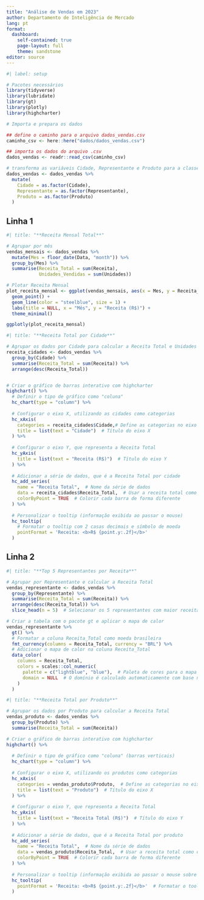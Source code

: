 ```yaml
---
title: "Análise de Vendas em 2023"
author: Departamento de Inteligência de Mercado
lang: pt
format:
  dashboard:
    self-contained: true
    page-layout: full
    theme: sandstone
editor: source
---
```




```r
#| label: setup

# Pacotes necessários
library(tidyverse)
library(lubridate)
library(gt)
library(plotly)
library(highcharter)

# Importa e prepara os dados

## define o caminho para o arquivo dados_vendas.csv
caminho_csv <- here::here("dados/dados_vendas.csv")

## importa os dados do arquivo .csv
dados_vendas <- readr::read_csv(caminho_csv)

# transforma as variáveis Cidade, Representante e Produto para a classe factor
dados_vendas <- dados_vendas %>%
  mutate(
    Cidade = as.factor(Cidade),
    Representante = as.factor(Representante),
    Produto = as.factor(Produto)
  )
```




## Linha 1

```r
#| title: "**Receita Mensal Total**"

# Agrupar por mês
vendas_mensais <- dados_vendas %>%
  mutate(Mes = floor_date(Data, "month")) %>%
  group_by(Mes) %>%
  summarise(Receita_Total = sum(Receita),
            Unidades_Vendidas = sum(Unidades))

# Plotar Receita Mensal
plot_receita_mensal <- ggplot(vendas_mensais, aes(x = Mes, y = Receita_Total)) +
  geom_point() + 
  geom_line(color = "steelblue", size = 1) +
  labs(title = NULL, x = "Mês", y = "Receita (R$)") +
  theme_minimal()

ggplotly(plot_receita_mensal)
```


```r
#| title: "**Receita Total por Cidade**"

# Agrupar os dados por Cidade para calcular a Receita Total e Unidades Vendidas
receita_cidades <- dados_vendas %>%
  group_by(Cidade) %>%
  summarise(Receita_Total = sum(Receita)) %>%
  arrange(desc(Receita_Total))  


# Criar o gráfico de barras interativo com highcharter
highchart() %>%
  # Definir o tipo de gráfico como "coluna"
  hc_chart(type = "column") %>%
  
  # Configurar o eixo X, utilizando as cidades como categorias
  hc_xAxis(
    categories = receita_cidades$Cidade,# Define as categorias no eixo X (cidades)
    title = list(text = "Cidade")  # Título do eixo X
  ) %>%
  
  # Configurar o eixo Y, que representa a Receita Total
  hc_yAxis(
    title = list(text = "Receita (R$)")  # Título do eixo Y
  ) %>%
  
  # Adicionar a série de dados, que é a Receita Total por cidade
  hc_add_series(
    name = "Receita Total",  # Nome da série de dados
    data = receita_cidades$Receita_Total,  # Usar a receita total como dados
    colorByPoint = TRUE  # Colorir cada barra de forma diferente
  ) %>%
  
  # Personalizar o tooltip (informação exibida ao passar o mouse)
  hc_tooltip(
    # Formatar o tooltip com 2 casas decimais e símbolo de moeda
    pointFormat = 'Receita: <b>R$ {point.y:.2f}</b>'  
  ) 
```




## Linha 2

```r
#| title: "**Top 5 Representantes por Receita**"

# Agrupar por Representante e calcular a Receita Total
vendas_representante <- dados_vendas %>%
  group_by(Representante) %>%
  summarise(Receita_Total = sum(Receita)) %>%
  arrange(desc(Receita_Total)) %>%
  slice_head(n = 5)  # Selecionar os 5 representantes com maior receita

# Criar a tabela com o pacote gt e aplicar o mapa de calor
vendas_representante %>%
  gt() %>%
  # Formatar a coluna Receita_Total como moeda brasileira
  fmt_currency(columns = Receita_Total, currency = "BRL") %>%
  # Adicionar o mapa de calor na coluna Receita_Total
  data_color(
    columns = Receita_Total,
    colors = scales::col_numeric(
      palette = c("lightblue", "blue"),  # Paleta de cores para o mapa de calor
      domain = NULL  # O domínio é calculado automaticamente com base nos valores
    )
  )
```


```r
#| title: "**Receita Total por Produto**"

# Agrupar os dados por Produto para calcular a Receita Total
vendas_produto <- dados_vendas %>%
  group_by(Produto) %>%
  summarise(Receita_Total = sum(Receita))

# Criar o gráfico de barras interativo com highcharter
highchart() %>%
  
  # Definir o tipo de gráfico como "coluna" (barras verticais)
  hc_chart(type = "column") %>%
  
  # Configurar o eixo X, utilizando os produtos como categorias
  hc_xAxis(
    categories = vendas_produto$Produto,  # Define as categorias no eixo X (produtos)
    title = list(text = "Produto")  # Título do eixo X
  ) %>%
  
  # Configurar o eixo Y, que representa a Receita Total
  hc_yAxis(
    title = list(text = "Receita Total (R$)")  # Título do eixo Y
  ) %>%
  
  # Adicionar a série de dados, que é a Receita Total por produto
  hc_add_series(
    name = "Receita Total",  # Nome da série de dados
    data = vendas_produto$Receita_Total,  # Usar a receita total como dados
    colorByPoint = TRUE  # Colorir cada barra de forma diferente
  ) %>%
  
  # Personalizar o tooltip (informação exibida ao passar o mouse sobre os pontos)
  hc_tooltip(
    pointFormat = 'Receita: <b>R$ {point.y:.2f}</b>'  # Formatar o tooltip com 2 casas decimais e símbolo de moeda
  ) 
```







